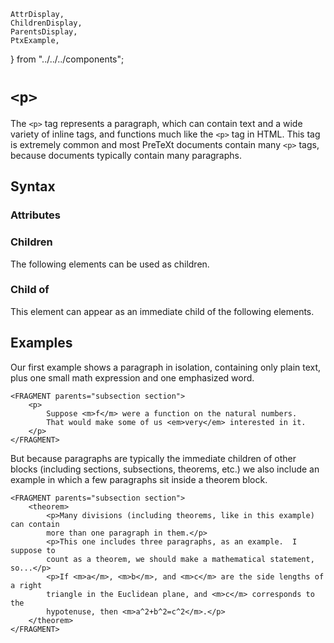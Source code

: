     AttrDisplay,
    ChildrenDisplay,
    ParentsDisplay,
    PtxExample,
} from "../../../components";

# `<p>`

The `<p>` tag represents a paragraph, which can contain text and a wide variety
of inline tags, and functions much like the `<p>` tag in HTML.  This tag is
extremely common and most PreTeXt documents contain many `<p>` tags, because
documents typically contain many paragraphs.

## Syntax

### Attributes

<AttrDisplay name="p" />

### Children

The following elements can be used as children.

<ChildrenDisplay name="p" />

### Child of

This element can appear as an immediate child of the following elements.

<ParentsDisplay name="p" />

## Examples

Our first example shows a paragraph in isolation, containing only plain text,
plus one small math expression and one emphasized word.

```ptx-example
<FRAGMENT parents="subsection section">
    <p>
        Suppose <m>f</m> were a function on the natural numbers.
        That would make some of us <em>very</em> interested in it.
    </p>
</FRAGMENT>
```

But because paragraphs are typically the immediate children of other blocks
(including sections, subsections, theorems, etc.) we also include an example in
which a few paragraphs sit inside a theorem block.

```ptx-example
<FRAGMENT parents="subsection section">
    <theorem>
        <p>Many divisions (including theorems, like in this example) can contain
        more than one paragraph in them.</p>
        <p>This one includes three paragraphs, as an example.  I suppose to
        count as a theorem, we should make a mathematical statement, so...</p>
        <p>If <m>a</m>, <m>b</m>, and <m>c</m> are the side lengths of a right
        triangle in the Euclidean plane, and <m>c</m> corresponds to the
        hypotenuse, then <m>a^2+b^2=c^2</m>.</p>
    </theorem>
</FRAGMENT>
```
    
